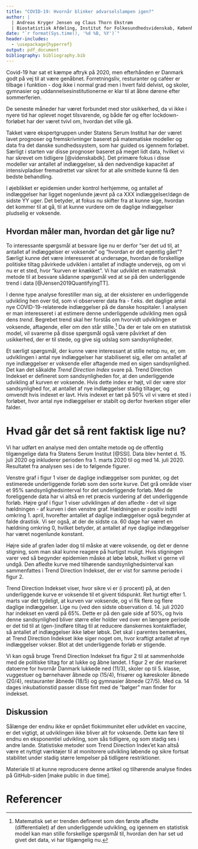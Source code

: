 ```yaml
---
title: "COVID-19: Hvornår blinker advarselslampen igen?"
author: | 
  | Andreas Kryger Jensen og Claus Thorn Ekstrøm
  | Biostatistisk Afdeling, Institut for Folkesundhedsvidenskab, Københavns Universitet 
date: "`r format(Sys.time(), '%d %B, %Y')`"
header-includes:
  - \usepackage{hyperref}
output: pdf_document
bibliography: bibliography.bib
---
```


Covid-19 har sat et kæmpe aftryk på 2020, men efterhånden er 
Danmark godt på vej til at være genåbnet. Forretningsliv, resturanter og caféer er tilbage i funktion - dog ikke i normal grad men i hvert fald delvist, og skoler, gymnasier og uddannelsesinstitutionerne er klar til at åbne dørene efter sommerferien.

De seneste måneder har været forbundet med stor usikkerhed, da vi ikke i nyere tid har oplevet noget tilsvarende, og både før og efter lockdown-forløbet har der været tvivl om, hvordan det ville gå.

Takket være ekspertgruppen under Statens Serum Institut har der været lavet prognoser og fremskrivninger baseret på matematiske modeller og data fra det danske sundhedssystem, som har guided os igennem forløbet. 
Særligt i starten var disse prognoser baseret på meget lidt data, hvilket vi har skrevet om tidligere [@videnskabdk]. 
Det primære fokus i disse modeller var antallet af indlæggelser, så den nødvendige kapacitet af intensivpladser fremadrettet var sikret for at alle smittede kunne få den bedste behandling. 

I øjeblikket er epidemien under kontrol herhjemme, og antallet af indlæggelser har ligget nogenlunde jævnt på ca XXX indlæggelser/døgn de sidste YY uger. Det betyder, at fokus nu skifter fra at kunne sige, hvordan det kommer til at gå, til at kunne vurdere om de daglige indlæggelser pludselig er voksende.

## Hvordan måler man, hvordan det går lige nu?

To interessante spørgsmål at besvare lige nu er derfor "ser det ud til, at antallet af indlæggelser er voksende" og "hvordan er det egentlig gået"? Særligt kunne det være interesseret at undersøge, hvordan de forskellige politiske tiltag påvirkede udviklen i antallet af indlagte undervejs, og om vi nu er et sted, hvor "kurven er knækket". Vi har udviklet en matematisk metode til at besvare sådanne spørgsmål ved at se på den underliggende trend i data [@Jensen2019QuantifyingTT]. 

I denne type analyse forestiller man sig, at der eksisterer en underliggende udvikling hen over tid, som vi observerer data fra - f.eks. det daglige antal nye COVID-19-relaterede indlæggelser på de danske hospitaler. I analysen er man interesseret i at estimere denne underliggende udvikling men også dens *trend*. Begrebet trend skal her forstås om hvorvidt udviklingen er voksende, aftagende, eller om den står stille.^[Matematisk set er trenden defineret som den første afledte (differentialet) af den underliggende udvikling, og igennem en statistisk model kan man stille forskellige spørgsmål til, hvordan den har set ud givet det data, vi har tilgængelig nu.] Da der er tale om en statistisk model, vil svarerne på disse spørgsmål også være påvirket af den usikkerhed, der er til stede, og give sig udslag som sandsynligheder.

Et særligt spørgsmål, der kunne være interessant at stille netop nu, er, om udviklingen i antal nye indlæggelser har stabiliseret sig, eller om antallet af nye indlæggelser er voksende eller aftagende med en sigen sandsynlighed. Det kan det såkaldte *Trend Direction Index* svare på. Trend Direction Indekset er defineret som sandsynligheden for, at den underliggende udvikling af kurven er voksende. Hvis dette index er højt, vil der være stor sandsynlighed for, at antallet af nye indlæggelser stadig tiltager, og omvendt hvis indexet er lavt. Hvis indexet er tæt på 50% vil vi være et sted i forløbet, hvor antal nye indlæggelser er stabilt og derfor hverken stiger eller falder.

# Hvad går det så rent faktisk lige nu?

Vi har udført en analyse med den omtalte metode og de offentlig tilgængelige data fra Statens Serum Institut [@SSI]. Data blev hentet d. 15. juli 2020 og inkluderer perioden fra 1. marts 2020 til og med 14. juli 2020. Resultatet fra analysen ses i de to følgende figurer.

\begin{figure}[htb]
\center\includegraphics{../analysis/fig1}
\end{figure}

Venstre graf i figur 1 viser de daglige indlæggelser som punkter, og det estimerede underliggende forløb som den sorte kurve. Det grå område viser et 95% sandsynlighedsinterval for det underliggende forløb. Med de foreliggende data har vi altså en ret præcis vurdering af det underliggende forløb. Højre graf i figur 1 viser udviklingen af den afledte - det vil sige hældningen - af kurven i den venstre graf. Hældningen er positiv indtil omkring 1. april, hvorefter antallet af daglige indlæggelser også begynder at falde drastisk. Vi ser også, at der de sidste ca. 60 dage har været en hældning omkring 0, hvilket betyder, at antallet af nye daglige indlæggelser har været nogenlunde konstant. 

Højre side af grafen lader dog til måske at være voksende, og det er denne stigning, som man skal kunne reagere på hurtigst muligt. Hvis stigningen varer ved så begynder epidemien måske at løbe løbsk, hvilket vi gerne vil undgå. Den afledte kurve med tilhørende sandsynlighedsinterval kan sammenfattes i Trend Direction Indekset, der er vist for samme periode i figur 2.

\begin{figure}[htb]
\center\includegraphics{../analysis/fig2}
\end{figure}

Trend Direction Indekset viser, hvor sikre vi er (i procent) på, at den underliggende kurve er voksende til et givent tidspunkt. Ret hurtigt efter 1. marts var det tydeligt, at kurven var voksende, og vi fik flere og flere daglige indlæggelser. Lige nu (ved den sidste observation d. 14. juli 2020 har indekset en værdi på 65\%. Dette er på den gale side af 50\%, og hvis denne sandsynlighed bliver større eller holder ved over en længere periode er det tid til at (gen-)indføre tiltag til at reducere danskernes kontaktflader, så antallet af indlæggelser ikke løber løbsk. Det skal i parentes bemærkes, at Trend Direction Indekset ikke siger noget om, hvor kraftigt antallet af nye indlæggelser vokser. Blot at det underliggende forløb er stigende.

Vi kan også bruge Trend Direction Indekset fra figur 2 til at sammenholde med de politiske tiltag for at lukke og åbne landet. I figur 2 er der markeret datoerne for hvornår Danmark lukkede ned (11/3), skoler op til 5. klasse, vuggestuer og børnehaver åbnede op (15/4), frisører og køreskoler åbnede (20/4), restauranter åbnede (18/5) og gymnasier åbnede (27/5). Med ca. 14 dages inkubationstid passer disse fint med de "bølger" man finder for indekset.

## Diskussion

Sålænge der endnu ikke er opnået flokimmunitet eller udviklet en vaccine, er det vigtigt, at udviklingen ikke bliver alt for voksende. Dette kan føre til endnu en eksponentiel udvikling, som sås tidligere, og som stadig ses i andre lande. Statistiske metoder som Trend Direction Index'et kan altså være et nyttigt værktøjer til at monitorere udvikling løbende og sikre fortsat stabilitet under stadig større lempelser på tidligere restriktioner.

Materiale til at kunne reproducere denne artikel og tilhørende analyse findes på GitHub-siden \url{https://github.com/aejensen/DK-COVID19-Trendiness} [make public in due time].

# Referencer

<div id="refs"></div>
